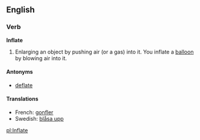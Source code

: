 ==English==
===Verb===
'''Inflate'''
# Enlarging an object by pushing air (or a gas) into it. You inflate a [[balloon]] by blowing air into it.

====Antonyms====
*[[deflate]]

====Translations====
*French: [[gonfler]]
*Swedish: [[blåsa upp]]

[[pl:Inflate]]